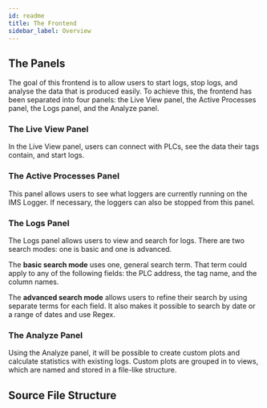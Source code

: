 ```yaml
---
id: readme
title: The Frontend
sidebar_label: Overview
---
```




## The Panels

The goal of this frontend is to allow users to start logs, stop logs, and analyse
the data that is produced easily. To achieve this, the frontend has been separated into
four panels: the Live View panel, the Active Processes panel, the Logs panel, and
the Analyze panel.

### The Live View Panel

In the Live View panel, users can connect with PLCs, see the data their tags contain,
and start logs.

### The Active Processes Panel

This panel allows users to see what loggers are currently running on the IMS Logger.
If necessary, the loggers can also be stopped from this panel.

### The Logs Panel

The Logs panel allows users to view and search for logs. There are two search modes:
one is basic and one is advanced.

The **basic search mode** uses one, general search term. That term could apply to
any of the following fields: the PLC address, the tag name, and the
column names.

The **advanced search mode** allows users to refine their search by using separate
terms for each field. It also makes it possible to search by date or a range of dates and
use Regex.

### The Analyze Panel

Using the Analyze panel, it will be possible to create custom plots and calculate
statistics with existing logs. Custom plots are grouped in to views, which are named
and stored in a file-like structure.

## Source File Structure